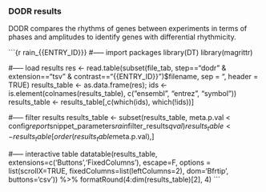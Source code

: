 ### DODR results

DODR compares the rhythms of genes between experiments in terms of phases and amplitudes to identify genes with differential rhythmicity.

```{r rain_{{ENTRY_ID}}}
#----- import packages
library(DT)
library(magrittr)

#----- load results
res <- read.table(subset(file_tab, step=="dodr" & extension=="tsv" & contrast=="{{ENTRY_ID}}")$filename,
                  sep = "\t", header = TRUE)
results_table <- as.data.frame(res); ids <- is.element(colnames(results_table), c("ensembl", "entrez", "symbol"))
results_table <- results_table[,c(which(ids), which(!ids))]

#----- filter results
results_table <- subset(results_table, meta.p.val < config$report$snippet_parameters$rain$filter_results$qval)
results_table <- results_table[order(results_table$meta.p.val),]

#----- interactive table
datatable(results_table, extensions=c('Buttons','FixedColumns'), escape=F,
          options = list(scrollX=TRUE, fixedColumns=list(leftColumns=2), dom='Bfrtip', buttons='csv')) %>%
  formatRound(4:dim(results_table)[2], 4)
```

